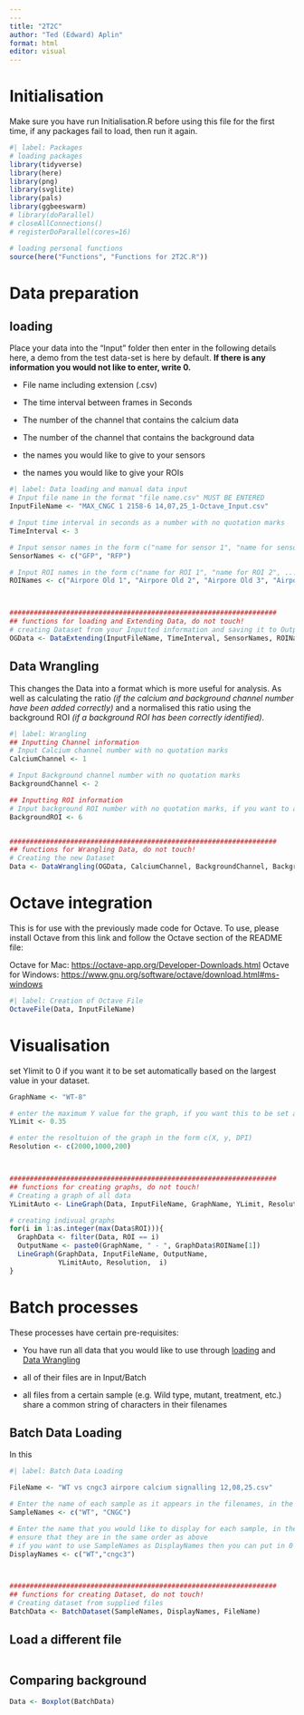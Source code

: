 ```yaml
---
---
title: "2T2C"
author: "Ted (Edward) Aplin"
format: html
editor: visual
---
```


# Initialisation

Make sure you have run Initialisation.R before using this file for the first time, if any packages fail to load, then run it again.

```r
#| label: Packages
# loading packages
library(tidyverse)
library(here)
library(png)
library(svglite)
library(pals)
library(ggbeeswarm)
# library(doParallel)
# closeAllConnections()
# registerDoParallel(cores=16)

# loading personal functions
source(here("Functions", "Functions for 2T2C.R"))
```

# Data preparation

## loading

Place your data into the "Input" folder then enter in the following details here, a demo from the test data-set is here by default. **If there is any information you would not like to enter, write 0.**

-   File name including extension (.csv)

-   The time interval between frames in Seconds

-   The number of the channel that contains the calcium data

-   The number of the channel that contains the background data

-   the names you would like to give to your sensors

-   the names you would like to give your ROIs

```r
#| label: Data loading and manual data input
# Input file name in the format "file name.csv" MUST BE ENTERED
InputFileName <- "MAX_CNGC 1 2158-6 14,07,25_1-Octave_Input.csv"

# Input time interval in seconds as a number with no quotation marks
TimeInterval <- 3

# Input sensor names in the form c("name for sensor 1", "name for sensor 2", ...)
SensorNames <- c("GFP", "RFP")

# Input ROI names in the form c("name for ROI 1", "name for ROI 2", ...)
ROINames <- c("Airpore Old 1", "Airpore Old 2", "Airpore Old 3", "Airpore Medium 1", "Airpore Medium 2",  "background")



##################################################################
## functions for loading and Extending Data, do not touch!
# creating Dataset from your Inputted information and saving it to Output/Data
OGData <- DataExtending(InputFileName, TimeInterval, SensorNames, ROINames)
```

## Data Wrangling

This changes the Data into a format which is more useful for analysis. As well as calculating the ratio *(if the calcium and background channel number have been added correctly)* and a normalised this ratio using the background ROI *(if a background ROI has been correctly identified)*.

```r
#| label: Wrangling
## Inputting Channel information
# Input Calcium channel number with no quotation marks
CalciumChannel <- 1

# Input Background channel number with no quotation marks
BackgroundChannel <- 2

## Inputting ROI information
# Input background ROI number with no quotation marks, if you want to add multiple do it in the form c(1, 2, ...)
BackgroundROI <- 6


##################################################################
## functions for Wrangling Data, do not touch!
# Creating the new Dataset
Data <- DataWrangling(OGData, CalciumChannel, BackgroundChannel, BackgroundROI, InputFileName)
```

# Octave integration

This is for use with the previously made code for Octave. To use, please install Octave from this link and follow the Octave section of the README file:

Octave for Mac: <https://octave-app.org/Developer-Downloads.html> Octave for Windows: <https://www.gnu.org/software/octave/download.html#ms-windows>

```r
#| label: Creation of Octave File
OctaveFile(Data, InputFileName)
```

# Visualisation

set Ylimit to 0 if you want it to be set automatically based on the largest value in your dataset.

```r
GraphName <- "WT-8"

# enter the maximum Y value for the graph, if you want this to be set automatically put 0
YLimit <- 0.35

# enter the resoltuion of the graph in the form c(X, y, DPI)
Resolution <- c(2000,1000,200)



##################################################################
## functions for creating graphs, do not touch!
# Creating a graph of all data
YLimitAuto <- LineGraph(Data, InputFileName, GraphName, YLimit, Resolution)

# creating indivual graphs
for(i in 1:as.integer(max(Data$ROI))){
  GraphData <- filter(Data, ROI == i)
  OutputName <- paste0(GraphName, " - ", GraphData$ROIName[1])
  LineGraph(GraphData, InputFileName, OutputName, 
            YLimitAuto, Resolution,  i)
}
```

# Batch processes

These processes have certain pre-requisites:

-   You have run all data that you would like to use through [loading] and [Data Wrangling]

-   all of their files are in Input/Batch

-   all files from a certain sample (e.g. Wild type, mutant, treatment, etc.) share a common string of characters in their filenames

## Batch Data Loading

In this

```r
#| label: Batch Data Loading

FileName <- "WT vs cngc3 airpore calcium signalling 12,08,25.csv"

# Enter the name of each sample as it appears in the filenames, in the format C("sample 1", "sample 2", ...)
SampleNames <- c("WT", "CNGC")

# Enter the name that you would like to display for each sample, in the format C("sample 1", "sample 2", ...)
# ensure that they are in the same order as above
# if you want to use SampleNames as DisplayNames then you can put in 0
DisplayNames <- c("WT","cngc3")



##################################################################
## functions for creating Dataset, do not touch!
# Creating dataset from supplied files
BatchData <- BatchDataset(SampleNames, DisplayNames, FileName)
```

## Load a different file

```r
```

## Comparing background

```r
Data <- Boxplot(BatchData)
```
